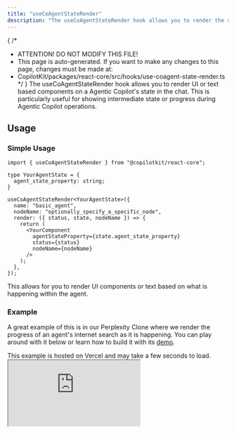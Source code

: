 ```yaml
---
title: "useCoAgentStateRender"
description: "The useCoAgentStateRender hook allows you to render the state of the agent in the chat."
---
```


{
 /*
  * ATTENTION! DO NOT MODIFY THIS FILE!
  * This page is auto-generated. If you want to make any changes to this page, changes must be made at:
  * CopilotKit/packages/react-core/src/hooks/use-coagent-state-render.ts
  */
}
The useCoAgentStateRender hook allows you to render UI or text based components on a Agentic Copilot's state in the chat.
This is particularly useful for showing intermediate state or progress during Agentic Copilot operations.
 
## Usage
 
### Simple Usage
 
```tsx
import { useCoAgentStateRender } from "@copilotkit/react-core";
 
type YourAgentState = {
  agent_state_property: string;
}
 
useCoAgentStateRender<YourAgentState>({
  name: "basic_agent",
  nodeName: "optionally_specify_a_specific_node",
  render: ({ status, state, nodeName }) => {
    return (
      <YourComponent
        agentStateProperty={state.agent_state_property}
        status={status}
        nodeName={nodeName}
      />
    );
  },
});
```
 
This allows for you to render UI components or text based on what is happening within the agent.
 
### Example
A great example of this is in our Perplexity Clone where we render the progress of an agent's internet search as it is happening.
You can play around with it below or learn how to build it with its [demo](/coagents/videos/perplexity-clone).
 
<Callout type="info">
  This example is hosted on Vercel and may take a few seconds to load.
</Callout>
 
<iframe src="https://examples-coagents-ai-researcher-ui.vercel.app/" className="w-full rounded-lg border h-[700px] my-4" />

## Parameters

<PropertyReference name="name" type="string" required > 
The name of the coagent.
</PropertyReference>

<PropertyReference name="nodeName" type="string"  > 
The node name of the coagent.
</PropertyReference>

<PropertyReference name="handler" type="(props: CoAgentStateRenderHandlerArguments<T>) => void | Promise<void>"  > 
The handler function to handle the state of the agent.
</PropertyReference>

<PropertyReference name="render" type="| ((props: CoAgentStateRenderProps<T>) => string | React.ReactElement | undefined | null) | string"  > 
The render function to handle the state of the agent.
</PropertyReference>

